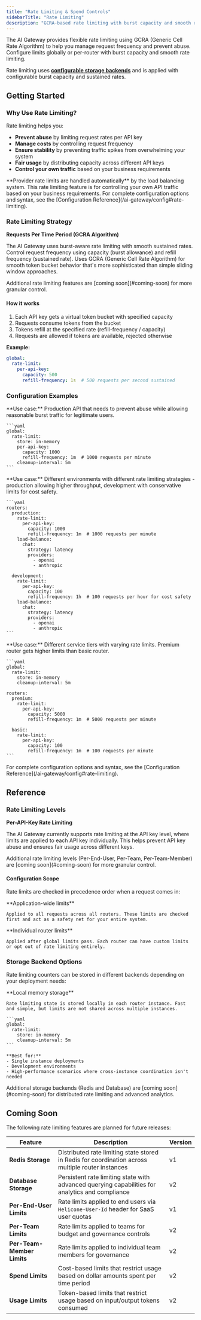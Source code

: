 ```yaml
---
title: "Rate Limiting & Spend Controls"
sidebarTitle: "Rate Limiting"
description: "GCRA-based rate limiting with burst capacity and smooth request throttling"
---
```


The AI Gateway provides flexible rate limiting using GCRA (Generic Cell Rate Algorithm) to help you manage request frequency and prevent abuse. Configure limits globally or per-router with burst capacity and smooth rate limiting.

Rate limiting uses **[configurable storage backends](#storage-backend-options)** and is applied with configurable burst capacity and sustained rates.

## Getting Started

### Why Use Rate Limiting?

Rate limiting helps you:
- **Prevent abuse** by limiting request rates per API key
- **Manage costs** by controlling request frequency
- **Ensure stability** by preventing traffic spikes from overwhelming your system
- **Fair usage** by distributing capacity across different API keys
- **Control your own traffic** based on your business requirements

<Info>
  **Provider rate limits are handled automatically** by the load balancing system. This rate limiting feature is for controlling your own API traffic based on your business requirements.
</Info>

<Note>
  For complete configuration options and syntax, see the [Configuration Reference](/ai-gateway/config#rate-limiting).
</Note>

### Rate Limiting Strategy

**Requests Per Time Period (GCRA Algorithm)**

The AI Gateway uses burst-aware rate limiting with smooth sustained rates. Control request frequency using capacity (burst allowance) and refill frequency (sustained rate). Uses GCRA (Generic Cell Rate Algorithm) for smooth token bucket behavior that's more sophisticated than simple sliding window approaches.

<Note>
  Additional rate limiting features are [coming soon](#coming-soon) for more granular control.
</Note>

#### How it works
1. Each API key gets a virtual token bucket with specified capacity
2. Requests consume tokens from the bucket
3. Tokens refill at the specified rate (refill-frequency / capacity)
4. Requests are allowed if tokens are available, rejected otherwise

**Example:**
```yaml
global:
  rate-limit:
    per-api-key:
      capacity: 500
      refill-frequency: 1s  # 500 requests per second sustained
```

### Configuration Examples

<Tabs>
  <Tab title="Production API - Abuse Prevention">
    **Use case:** Production API that needs to prevent abuse while allowing reasonable burst traffic for legitimate users.

    ```yaml
    global:
      rate-limit:
        store: in-memory
        per-api-key:
          capacity: 1000
          refill-frequency: 1m  # 1000 requests per minute
        cleanup-interval: 5m
    ```
  </Tab>

  <Tab title="Multiple Environments - Different Rate Limits">
    **Use case:** Different environments with different rate limiting strategies - production allowing higher throughput, development with conservative limits for cost safety.

    ```yaml
    routers:
      production:
        rate-limit:
          per-api-key:
            capacity: 1000
            refill-frequency: 1m  # 1000 requests per minute
        load-balance:
          chat:
            strategy: latency
            providers:
              - openai
              - anthropic
      
      development:
        rate-limit:
          per-api-key:
            capacity: 100
            refill-frequency: 1h  # 100 requests per hour for cost safety
        load-balance:
          chat:
            strategy: latency
            providers:
              - openai
              - anthropic
    ```
  </Tab>

  <Tab title="Multi-Tier Service - Different Router Limits">
    **Use case:** Different service tiers with varying rate limits. Premium router gets higher limits than basic router.

    ```yaml
    global:
      rate-limit:
        store: in-memory
        cleanup-interval: 5m
    
    routers:
      premium:
        rate-limit:
          per-api-key:
            capacity: 5000
            refill-frequency: 1m  # 5000 requests per minute
      
      basic:
        rate-limit:
          per-api-key:
            capacity: 100
            refill-frequency: 1m  # 100 requests per minute
    ```
  </Tab>
</Tabs>

<Note>
  For complete configuration options and syntax, see the [Configuration Reference](/ai-gateway/config#rate-limiting).
</Note>

## Reference

### Rate Limiting Levels

**Per-API-Key Rate Limiting**

The AI Gateway currently supports rate limiting at the API key level, where limits are applied to each API key individually. This helps prevent API key abuse and ensures fair usage across different keys.

<Note>
  Additional rate limiting levels (Per-End-User, Per-Team, Per-Team-Member) are [coming soon](#coming-soon) for more granular control.
</Note>

#### Configuration Scope

Rate limits are checked in precedence order when a request comes in:

<Steps>
  <Step title="Global Rate Limits">
    **Application-wide limits**
    
    Applied to all requests across all routers. These limits are checked first and act as a safety net for your entire system.
  </Step>
  
  <Step title="Router-Specific Rate Limits">
    **Individual router limits**
    
    Applied after global limits pass. Each router can have custom limits or opt out of rate limiting entirely.
  </Step>
</Steps>

### Storage Backend Options

Rate limiting counters can be stored in different backends depending on your deployment needs:

<AccordionGroup>
  <Accordion title="In-Memory Storage" icon="memory">
    **Local memory storage**
    
    Rate limiting state is stored locally in each router instance. Fast and simple, but limits are not shared across multiple instances.
    
    ```yaml
    global:
      rate-limit:
        store: in-memory
        cleanup-interval: 5m
    ```
    
    **Best for:**
    - Single instance deployments
    - Development environments
    - High-performance scenarios where cross-instance coordination isn't needed
  </Accordion>


  </AccordionGroup>

<Note>
  Additional storage backends (Redis and Database) are [coming soon](#coming-soon) for distributed rate limiting and advanced analytics.
</Note>

## Coming Soon

The following rate limiting features are planned for future releases:

| Feature | Description | Version |
|---------|-------------|---------|
| **Redis Storage** | Distributed rate limiting state stored in Redis for coordination across multiple router instances | v1 |
| **Database Storage** | Persistent rate limiting state with advanced querying capabilities for analytics and compliance | v2 |
| **Per-End-User Limits** | Rate limits applied to end users via `Helicone-User-Id` header for SaaS user quotas | v1 |
| **Per-Team Limits** | Rate limits applied to teams for budget and governance controls | v2 |
| **Per-Team-Member Limits** | Rate limits applied to individual team members for governance | v2 |
| **Spend Limits** | Cost-based limits that restrict usage based on dollar amounts spent per time period | v2 |
| **Usage Limits** | Token-based limits that restrict usage based on input/output tokens consumed | v2 |